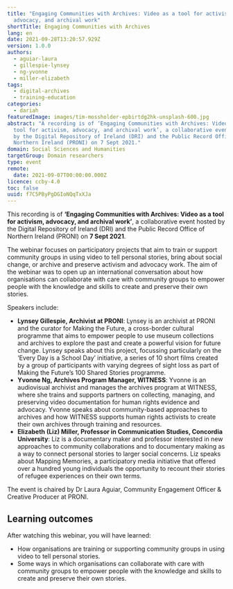```yaml
---
title: "Engaging Communities with Archives: Video as a tool for activism,
  advocacy, and archival work"
shortTitle: Engaging Communities with Archives
lang: en
date: 2021-09-28T13:20:57.929Z
version: 1.0.0
authors:
  - aguiar-laura
  - gillespie-lynsey
  - ng-yvonne
  - miller-elizabeth
tags:
  - digital-archives
  - training-education
categories:
  - dariah
featuredImage: images/tim-mossholder-epbirtdg2hk-unsplash-600.jpg
abstract: "A recording is of ‘Engaging Communities with Archives: Video as a
  tool for activism, advocacy, and archival work’, a collaborative event hosted
  by the Digital Repository of Ireland (DRI) and the Public Record Office of
  Northern Ireland (PRONI) on 7 Sept 2021."
domain: Social Sciences and Humanities
targetGroup: Domain researchers
type: event
remote:
  date: 2021-09-07T00:00:00.000Z
licence: ccby-4.0
toc: false
uuid: f7C5PByPgDGIoNQqTxXJa
---
```

This recording is of **‘Engaging Communities with Archives: Video as a tool for activism, advocacy, and archival work’**, a collaborative event hosted by the Digital Repository of Ireland (DRI) and the Public Record Office of Northern Ireland (PRONI) on **7 Sept 2021**.

The webinar focuses on participatory projects that aim to train or support community groups in using video to tell personal stories, bring about social change, or archive and preserve activism and advocacy work. The aim of the webinar was to open up an international conversation about how organisations can collaborate with care with community groups to empower people with the knowledge and skills to create and preserve their own stories.

Speakers include:

- **Lynsey Gillespie, Archivist at PRONI**: Lynsey is an archivist at PRONI and the curator for Making the Future, a cross-border cultural programme that aims to empower people to use museum collections and archives to explore the past and create a powerful vision for future change. Lynsey speaks about this project, focussing particularly on the ‘Every Day is a School Day’ initiative, a series of 10 short films created by a group of participants with varying degrees of sight loss as part of Making the Future’s 100 Shared Stories programme.
- **Yvonne Ng, Archives Program Manager, WITNESS**: Yvonne is an audiovisual archivist and manages the archives program at WITNESS, where she trains and supports partners on collecting, managing, and preserving video documentation for human rights evidence and advocacy. Yvonne speaks about community-based approaches to archives and how WITNESS supports human rights activists to create their own archives through training and resources.
- **Elizabeth (Liz) Miller, Professor in Communication Studies, Concordia University**: Liz is a documentary maker and professor interested in new approaches to community collaborations and to documentary making as a way to connect personal stories to larger social concerns. Liz speaks about Mapping Memories, a participatory media initiative that offered over a hundred young individuals the opportunity to recount their stories of refugee experiences on their own terms.

The event is chaired by Dr Laura Aguiar, Community Engagement Officer & Creative Producer at PRONI.

## Learning outcomes


After watching this webinar, you will have learned:

- How organisations are training or supporting community groups in using video to tell personal stories.
- Some ways in which organisations can collaborate with care with community groups to empower people with the knowledge and skills to create and preserve their own stories.

<ExternalResource title="Interested in learning more?" subtitle="Check out Engaging Communities with Archives: Video as a tool for activism, advocacy, and archival work" url="https://doi.org/10.7486/DRI.4168n731n" />